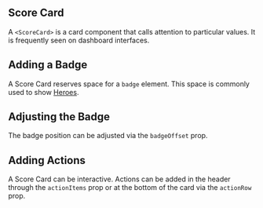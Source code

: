 
## Score Card

A `<ScoreCard>` is a card component that calls attention to particular values. It is frequently seen on dashboard interfaces.

<ScoreCard />

## Adding a Badge

A Score Card reserves space for a `badge` element. This space is commonly used to show [Heroes](/components/hero/examples).

<ScoreCardWithBadge />

## Adjusting the Badge

The badge position can be adjusted via the `badgeOffset` prop.

<ScoreCardAdjustBadge />

## Adding Actions

A Score Card can be interactive. Actions can be added in the header through the `actionItems` prop or at the bottom of the card via the `actionRow` prop.

<ScoreCardWithActions />
